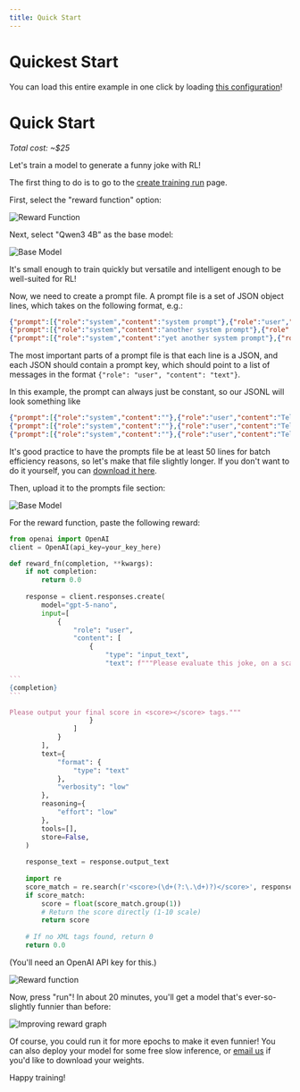 ```yaml
---
title: Quick Start
---
```


# Quickest Start

You can load this entire example in one click by loading [this configuration](https://runrl.com/runs/create?config=47415e1f-c315-401d-84ae-1928ba790a07)!

# Quick Start

*Total cost: ~$25*

Let's train a model to generate a funny joke with RL!

The first thing to do is to go to the [create training run](https://runrl.com/runs/create) page.

First, select the "reward function" option:

![Reward Function](/images/reward_function.png) 

Next, select "Qwen3 4B" as the base model:

![Base Model](/images/base_model.png)

It's small enough to train quickly but versatile and intelligent enough to be well-suited for RL!

Now, we need to create a prompt file. A prompt file is a set of JSON object lines, which takes on the following format, e.g.:



```json
{"prompt":[{"role":"system","content":"system prompt"},{"role":"user","content":"user prompt"}],"extra_info":123}
{"prompt":[{"role":"system","content":"another system prompt"},{"role":"user","content":"a second user prompt"}],"extra_info":456}
{"prompt":[{"role":"system","content":"yet another system prompt"},{"role":"user","content":"a third user prompt"}],"extra_info":789}
```
The most important parts of a prompt file is that each line is a JSON, and each JSON should contain a prompt key, which should point to a list of messages in the format `{"role": "user", "content": "text"}`.

In this example, the prompt can always just be constant, so our JSONL will look something like

```json
{"prompt":[{"role":"system","content":""},{"role":"user","content":"Tell me your funniest joke!"}]}
{"prompt":[{"role":"system","content":""},{"role":"user","content":"Tell me your funniest joke!"}]}
{"prompt":[{"role":"system","content":""},{"role":"user","content":"Tell me your funniest joke!"}]}
```

It's good practice to have the prompts file be at least 50 lines for batch efficiency reasons, so let's make that file slightly longer. If you don't want to do it yourself, you can [download it here](/files/Funny%20joke.jsonl).

Then, upload it to the prompts file section:

![Base Model](/images/prompts.png)

For the reward function, paste the following reward:

````python
from openai import OpenAI
client = OpenAI(api_key=your_key_here)

def reward_fn(completion, **kwargs):
    if not completion:
        return 0.0
    
    response = client.responses.create(
        model="gpt-5-nano",
        input=[
            {
                "role": "user",
                "content": [
                    {
                        "type": "input_text",
                        "text": f"""Please evaluate this joke, on a scale from 1–10. Make sure to consider how genuinely funny the joke is, as well as its originality, and whether it's interesting; don't reward stale humor. But your north star should be how funny it is!

```
{completion}
```

Please output your final score in <score></score> tags."""
                    }
                ]
            }
        ],
        text={
            "format": {
                "type": "text"
            },
            "verbosity": "low"
        },
        reasoning={
            "effort": "low"
        },
        tools=[],
        store=False,
    )
    
    response_text = response.output_text
    
    import re
    score_match = re.search(r'<score>(\d+(?:\.\d+)?)</score>', response_text)
    if score_match:
        score = float(score_match.group(1))
        # Return the score directly (1-10 scale)
        return score
    
    # If no XML tags found, return 0
    return 0.0
````

(You'll need an OpenAI API key for this.)

![Reward function](/images/reward_2.png)

Now, press "run"! In about 20 minutes, you'll get a model that's ever-so-slightly funnier than before:

![Improving reward graph](/images/run.png)

Of course, you could run it for more epochs to make it even funnier! You can also deploy your model for some free slow inference, or [email us](mailto:founders@runrl.com) if you'd like to download your weights.

Happy training!
